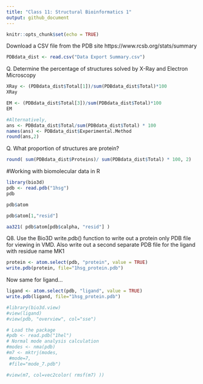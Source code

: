```yaml
---
title: "Class 11: Structural Bioinformatics 1"
output: github_document
---
```


```r
knitr::opts_chunk$set(echo = TRUE)
```



Download a CSV file from the PDB site
https://www.rcsb.org/stats/summary

```r
PDBdata_dist <- read.csv("Data Export Summary.csv")
```


Q. Determine the percentage of structures solved by X-Ray and Electron Microscopy
```r
XRay <- (PDBdata_dist$Total[1])/sum(PDBdata_dist$Total)*100
XRay

EM <- (PDBdata_dist$Total[3])/sum(PDBdata_dist$Total)*100
EM

#Alternatively,
ans <- PDBdata_dist$Total/sum(PDBdata_dist$Total) * 100
names(ans) <- PDBdata_dist$Experimental.Method
round(ans,2)
```

Q. What proportion of structures are protein? 
```r
round( sum(PDBdata_dist$Proteins)/ sum(PDBdata_dist$Total) * 100, 2)
```




#Working with biomolecular data in R

```r
library(bio3d)
pdb <- read.pdb("1hsg")
pdb
```

```r
pdb$atom
```


```r
pdb$atom[1,"resid"]
```

```r
aa321( pdb$atom[pdb$calpha, "resid"] )
```



Q8.  Use the Bio3D write.pdb() function to write out a protein only PDB file for viewing in VMD. Also write out a second separate PDB file for the ligand with residue name MK1

```r
protein <- atom.select(pdb, "protein", value = TRUE)
write.pdb(protein, file="1hsg_protein.pdb")
```


Now same for ligand...
```r
ligand <- atom.select(pdb, "ligand", value = TRUE)
write.pdb(ligand, file="1hsg_protein.pdb")
```

```r
#library(bio3d.view)
#view(ligand)
#view(pdb, "overview", col="sse")
```


```r
# Load the package
#pdb <- read.pdb("1hel")
# Normal mode analysis calculation
#modes <- nma(pdb)
#m7 <- mktrj(modes,
 #mode=7,
 #file="mode_7.pdb")

#view(m7, col=vec2color( rmsf(m7) ))
```









